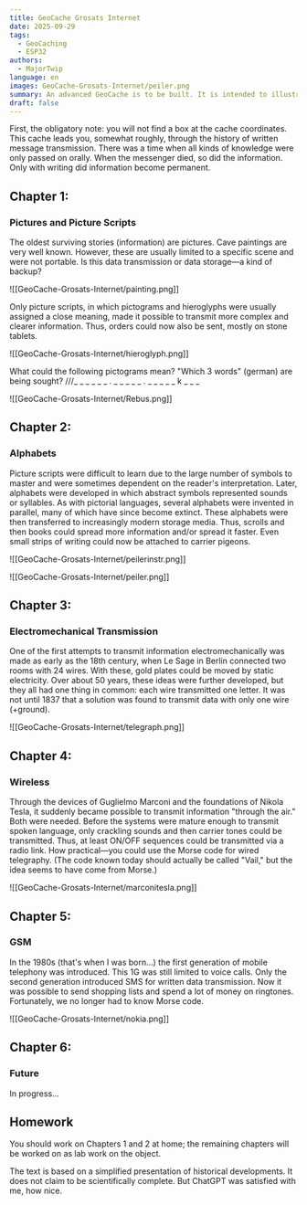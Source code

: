 ```yaml
---
title: GeoCache Grosats Internet
date: 2025-09-29
tags:
  - GeoCaching
  - ESP32
authors:
  - MajorTwip
language: en
images: GeoCache-Grosats-Internet/peiler.png
summary: An advanced GeoCache is to be built. It is intended to illustrate the evolution of data transmission.
draft: false
---
```

First, the obligatory note: you will not find a box at the cache coordinates.
This cache leads you, somewhat roughly, through the history of written message transmission. There was a time when all kinds of knowledge were only passed on orally. When the messenger died, so did the information. Only with writing did information become permanent.

## Chapter 1:
### Pictures and Picture Scripts
The oldest surviving stories (information) are pictures. Cave paintings are very well known. However, these are usually limited to a specific scene and were not portable. Is this data transmission or data storage—a kind of backup?

![[GeoCache-Grosats-Internet/painting.png]]

Only picture scripts, in which pictograms and hieroglyphs were usually assigned a close meaning, made it possible to transmit more complex and clearer information. Thus, orders could now also be sent, mostly on stone tablets.

![[GeoCache-Grosats-Internet/hieroglyph.png]]

What could the following pictograms mean? "Which 3 words" (german) are being sought?
///_ _ _ _ _ _  .  _ _ _ _ _  .  _ _ _ _ _ k _ _ _ 

![[GeoCache-Grosats-Internet/Rebus.png]]

## Chapter 2: 
### Alphabets
Picture scripts were difficult to learn due to the large number of symbols to master and were sometimes dependent on the reader's interpretation. Later, alphabets were developed in which abstract symbols represented sounds or syllables. As with pictorial languages, several alphabets were invented in parallel, many of which have since become extinct. These alphabets were then transferred to increasingly modern storage media. Thus, scrolls and then books could spread more information and/or spread it faster. Even small strips of writing could now be attached to carrier pigeons.

![[GeoCache-Grosats-Internet/peilerinstr.png]]

![[GeoCache-Grosats-Internet/peiler.png]]

## Chapter 3:
### Electromechanical Transmission

One of the first attempts to transmit information electromechanically was made as early as the 18th century, when Le Sage in Berlin connected two rooms with 24 wires. With these, gold plates could be moved by static electricity. Over about 50 years, these ideas were further developed, but they all had one thing in common: each wire transmitted one letter. It was not until 1837 that a solution was found to transmit data with only one wire (+ground).

![[GeoCache-Grosats-Internet/telegraph.png]] 

## Chapter 4:
### Wireless
Through the devices of Guglielmo Marconi and the foundations of Nikola Tesla, it suddenly became possible to transmit information "through the air." Both were needed. Before the systems were mature enough to transmit spoken language, only crackling sounds and then carrier tones could be transmitted. Thus, at least ON/OFF sequences could be transmitted via a radio link. How practical—you could use the Morse code for wired telegraphy. (The code known today should actually be called "Vail," but the idea seems to have come from Morse.)

![[GeoCache-Grosats-Internet/marconitesla.png]]

## Chapter 5:
### GSM
In the 1980s (that's when I was born...) the first generation of mobile telephony was introduced. This 1G was still limited to voice calls. Only the second generation introduced SMS for written data transmission. Now it was possible to send shopping lists and spend a lot of money on ringtones. Fortunately, we no longer had to know Morse code.

![[GeoCache-Grosats-Internet/nokia.png]]

## Chapter 6:
### Future
In progress...

## Homework
You should work on Chapters 1 and 2 at home; the remaining chapters will be worked on as lab work on the object.

The text is based on a simplified presentation of historical developments. It does not claim to be scientifically complete. But ChatGPT was satisfied with me, how nice.